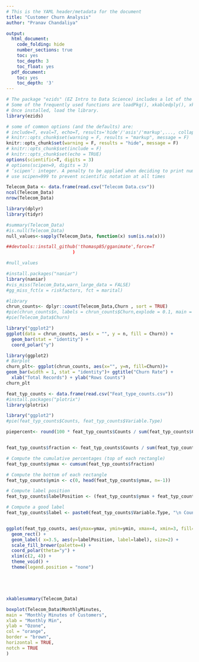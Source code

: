 ```yaml
---
# This is the YAML header/metadata for the document
title: "Customer Churn Analysis"
author: "Pranav Chandaliya"

output:
  html_document:
    code_folding: hide
    number_sections: true
    toc: yes
    toc_depth: 3
    toc_float: yes
  pdf_document:
    toc: yes
    toc_depth: '3'
---
```


```r
# The package "ezids" (EZ Intro to Data Science) includes a lot of the helper functions we developed for the course. 
# Some of the frequently used functions are loadPkg(), xkabledply(), xkablesummary(), uzscale(), etc.
# Once installed, load the library.
library(ezids)
```


```r
# some of common options (and the defaults) are: 
# include=T, eval=T, echo=T, results='hide'/'asis'/'markup',..., collapse=F, warning=T, message=T, error=T, cache=T, fig.width=6, fig.height=4, fig.dim=c(6,4) #inches, fig.align='left'/'center','right', 
# knitr::opts_chunk$set(warning = F, results = "markup", message = F)
knitr::opts_chunk$set(warning = F, results = "hide", message = F)
# knitr::opts_chunk$set(include = F)
# knitr::opts_chunk$set(echo = TRUE)
options(scientific=T, digits = 3) 
# options(scipen=9, digits = 3) 
# ‘scipen’: integer. A penalty to be applied when deciding to print numeric values in fixed or exponential notation.  Positive values bias towards fixed and negative towards scientific notation: fixed notation will be preferred unless it is more than ‘scipen’ digits wider.
# use scipen=999 to prevent scientific notation at all times
```



```r
Telecom_Data <- data.frame(read.csv("Telecom Data.csv"))
ncol(Telecom_Data)
nrow(Telecom_Data)
```


```r
library(dplyr)
library(tidyr)

#summary(Telecom_Data)
#is.null(Telecom_Data)
null_values<-sapply(Telecom_Data, function(x) sum(is.na(x)))

```

```r


##devtools::install_github('thomasp85/gganimate',force=T
                         )

#null_values

```
```r
#install.packages("naniar")
library(naniar)
#vis_miss(Telecom_Data,warn_large_data = FALSE)
#gg_miss_fct(x = riskfactors, fct = marital)

```


```r
#library
chrun_counts<- dplyr::count(Telecom_Data,Churn , sort = TRUE)
#pie(chrun_counts$n, labels = chrun_counts$Churn,explode = 0.1, main = "Pie Chart of Churn Rate ")
#pie(Telecom_Data$Churn)
```


```r
library("ggplot2")
ggplot(data = chrun_counts, aes(x = "", y = n, fill = Churn)) + 
  geom_bar(stat = "identity") + 
  coord_polar("y")


```
```r
library(ggplot2)
# Barplot
churn_plt<- ggplot(chrun_counts, aes(x="", y=n, fill=Churn))+
geom_bar(width = 1, stat = "identity")+ ggtitle("Churn Rate") +
  xlab("Total Records") + ylab("Rows Counts")
churn_plt

```

```r
feat_typ_counts <- data.frame(read.csv("Feat_type_counts.csv"))
#install.packages("plotrix")
library(plotrix)

library("ggplot2")
#pie(feat_typ_counts$Counts, feat_typ_counts$Variable.Type)

piepercent<- round(100 * feat_typ_counts$Counts / sum(feat_typ_counts$Counts), 1)


feat_typ_counts$fraction <- feat_typ_counts$Counts / sum(feat_typ_counts$Counts)

# Compute the cumulative percentages (top of each rectangle)
feat_typ_counts$ymax <- cumsum(feat_typ_counts$fraction)

# Compute the bottom of each rectangle
feat_typ_counts$ymin <- c(0, head(feat_typ_counts$ymax, n=-1))

# Compute label position
feat_typ_counts$labelPosition <- (feat_typ_counts$ymax + feat_typ_counts$ymin) / 2

# Compute a good label
feat_typ_counts$label <- paste0(feat_typ_counts$Variable.Type, "\n Count: ", feat_typ_counts$Counts)


ggplot(feat_typ_counts, aes(ymax=ymax, ymin=ymin, xmax=4, xmin=3, fill=Variable.Type)) +
  geom_rect() +
  geom_label( x=3.5, aes(y=labelPosition, label=label), size=2) +
  scale_fill_brewer(palette=4) +
  coord_polar(theta="y") +
  xlim(c(2, 4)) +
  theme_void() +
  theme(legend.position = "none")






```

```r


xkablesummary(Telecom_Data)

```

```r
boxplot(Telecom_Data$MonthlyMinutes,
main = "Monthly Minutes of Customers",
xlab = "Monthly Min",
ylab = "Ozone",
col = "orange",
border = "brown",
horizontal = TRUE,
notch = TRUE
)


```